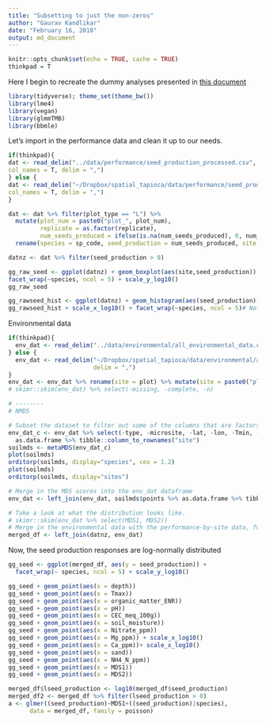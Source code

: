 ```yaml
---
title: "Subsetting to just the non-zeros"
author: "Gaurav Kandlikar"
date: "February 16, 2018"
output: md_document
---
```

  
```r
knitr::opts_chunk$set(echo = TRUE, cache = TRUE)
thinkpad = T
```

Here I begin to recreate the dummy analyses presented in [this document](dummy-dataset-analysis.md)

```r
library(tidyverse); theme_set(theme_bw())
library(lme4)
library(vegan)
library(glmmTMB)
library(bbmle)
```

Let's import in the performance data and clean it up to our needs.

```r

if(thinkpad){
dat <- read_delim("../data/performance/seed_production_processed.csv", 
col_names = T, delim = ",")
} else {
dat <- read_delim("~/Dropbox/spatial_tapioca/data/performance/seed_production_processed.csv", 
col_names = T, delim = ",")
}

dat <- dat %>% filter(plot_type == "L") %>% 
  mutate(plot_num = paste0("plot_", plot_num),
         replicate = as.factor(replicate),
         num_seeds_produced = ifelse(is.na(num_seeds_produced), 0, num_seeds_produced)) %>%
  rename(species = sp_code, seed_production = num_seeds_produced, site = plot_num) %>% select(-plot_type)

datnz <- dat %>% filter(seed_production > 0)

gg_raw_seed <- ggplot(datnz) + geom_boxplot(aes(site,seed_production)) + 
facet_wrap(~species, ncol = 5) + scale_y_log10()
gg_raw_seed

gg_rawseed_hist <- ggplot(datnz) + geom_histogram(aes(seed_production))
gg_rawseed_hist + scale_x_log10() + facet_wrap(~species, ncol = 5)# Note logged X-axis


```

Environmental data 

```r
if(thinkpad){
  env_dat <- read_delim("../data/environmental/all_environmental_data.csv", delim = ",")
} else {
  env_dat <- read_delim("~/Dropbox/spatial_tapioca/data/environmental/all_environmental_data.csv",
                        delim = ",") 
}
env_dat <- env_dat %>% rename(site = plot) %>% mutate(site = paste0("plot_", site))
# skimr::skim(env_dat) %>% select(-missing, -complete, -n)

# --------
# NMDS

# Subset the dataset to filter out some of the columns that are factors, or are repetitive...
env_dat_c <- env_dat %>% select(-type, -microsite, -lat, -lon, -Tmin, -ele) %>% 
  as.data.frame %>% tibble::column_to_rownames("site") 
soilmds <- metaMDS(env_dat_c)
plot(soilmds)
orditorp(soilmds, display="species", cex = 1.2)
plot(soilmds)
orditorp(soilmds, display="sites")

# Merge in the MDS scores into the env_dat dataframe
env_dat <- left_join(env_dat, soilmds$points %>% as.data.frame %>% tibble::rownames_to_column("site"))

# Take a look at what the distribution looks like. 
# skimr::skim(env_dat %>% select(MDS1, MDS2))
# Merge in the environmental data with the performance-by-site data, for easier modeling later. 
merged_df <- left_join(datnz, env_dat)
```
Now, the seed production responses are log-normally distributed
```r
gg_seed <- ggplot(merged_df, aes(y = seed_production)) + 
  facet_wrap(~ species, ncol = 5) + scale_y_log10()

gg_seed + geom_point(aes(x = depth))
gg_seed + geom_point(aes(x = Tmax))
gg_seed + geom_point(aes(x = organic_matter_ENR))
gg_seed + geom_point(aes(x = pH))
gg_seed + geom_point(aes(x = CEC_meq_100g))
gg_seed + geom_point(aes(x = soil_moisture))
gg_seed + geom_point(aes(x = Nitrate_ppm))
gg_seed + geom_point(aes(x = Mg_ppm)) + scale_x_log10()
gg_seed + geom_point(aes(x = Ca_ppm))+ scale_x_log10()
gg_seed + geom_point(aes(x = sand))
gg_seed + geom_point(aes(x = NH4_N_ppm))
gg_seed + geom_point(aes(x = MDS1))
gg_seed + geom_point(aes(x = MDS2))
```
```r
merged_df$lseed_production <- log10(merged_df$seed_production)
merged_df2 <- merged_df %>% filter(lseed_production > 0)
a <- glmer((seed_production)~MDS1+((seed_production)|species), 
      data = merged_df, family = poisson)
```
